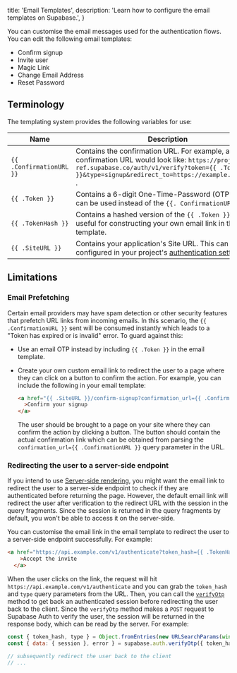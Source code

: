 
  title: 'Email Templates',
  description: 'Learn how to configure the email templates on Supabase.',
}

You can customise the email messages used for the authentication flows. You can edit the following email templates:

- Confirm signup
- Invite user
- Magic Link
- Change Email Address
- Reset Password

## Terminology

The templating system provides the following variables for use:

| Name                     | Description                                                                                                                                                                                                       |
| ------------------------ | ----------------------------------------------------------------------------------------------------------------------------------------------------------------------------------------------------------------- |
| `{{ .ConfirmationURL }}` | Contains the confirmation URL. For example, a signup confirmation URL would look like: `https://project-ref.supabase.co/auth/v1/verify?token={{ .TokenHash }}&type=signup&redirect_to=https://example.com/path` . |
| `{{ .Token }}`           | Contains a 6-digit One-Time-Password (OTP) that can be used instead of the `{{. ConfirmationURL }}` .                                                                                                             |
| `{{ .TokenHash }}`       | Contains a hashed version of the `{{ .Token }}`. This is useful for constructing your own email link in the email template.                                                                                       |
| `{{ .SiteURL }}`         | Contains your application's Site URL. This can be configured in your project's [authentication settings](https://supabase.com/dashboard/project/_/auth/url-configuration).                                                                                                           |

## Limitations

### Email Prefetching

Certain email providers may have spam detection or other security features that prefetch URL links from incoming emails.
In this scenario, the `{{ .ConfirmationURL }}` sent will be consumed instantly which leads to a "Token has expired or is invalid" error.
To guard against this:

- Use an email OTP instead by including `{{ .Token }}` in the email template.
- Create your own custom email link to redirect the user to a page where they can click on a button to confirm the action.
  For example, you can include the following in your email template:

  ```html
  <a href="{{ .SiteURL }}/confirm-signup?confirmation_url={{ .ConfirmationURL }}"
    >Confirm your signup
  </a>
  ```

  The user should be brought to a page on your site where they can confirm the action by clicking a button.
  The button should contain the actual confirmation link which can be obtained from parsing the `confirmation_url={{ .ConfirmationURL }}` query parameter in the URL.

### Redirecting the user to a server-side endpoint

If you intend to use [Server-side rendering](/docs/guides/auth/server-side-rendering), you might want the email link to redirect the user to a server-side endpoint to check if they are authenticated before returning the page. However, the default email link will redirect the user after verification to the redirect URL with the session in the query fragments. Since the session is returned in the query fragments by default, you won't be able to access it on the server-side.

You can customise the email link in the email template to redirect the user to a server-side endpoint successfully. For example:

```html
<a href="https://api.example.com/v1/authenticate?token_hash={{ .TokenHash }}&type=invite"
    >Accept the invite
  </a>
```
When the user clicks on the link, the request will hit `https://api.example.com/v1/authenticate` and you can grab the `token_hash` and `type` query parameters from the URL. Then, you can call the [`verifyOtp`](/docs/reference/javascript/auth-verifyotp) method to get back an authenticated session before redirecting the user back to the client. Since the `verifyOtp` method makes a `POST` request to Supabase Auth to verify the user, the session will be returned in the response body, which can be read by the server. For example:

```js
const { token_hash, type } = Object.fromEntries(new URLSearchParams(window.location.search))
const { data: { session }, error } = supabase.auth.verifyOtp({ token_hash, type })

// subsequently redirect the user back to the client
// ...

```


